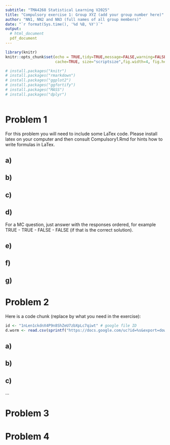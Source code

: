 ```yaml
---
subtitle: "TMA4268 Statistical Learning V2025"
title: "Compulsory exercise 1: Group XYZ (add your group number here)"
author: "NN1, NN2 and NN3 (full names of all group members)"
date: "`r format(Sys.time(), '%d %B, %Y')`"
output: 
  # html_document
  pdf_document
---
```

  
```r
library(knitr)
knitr::opts_chunk$set(echo = TRUE,tidy=TRUE,message=FALSE,warning=FALSE,strip.white=TRUE,prompt=FALSE,
                      cache=TRUE, size="scriptsize",fig.width=4, fig.height=3,fig.align = "center")

```

```r
# install.packages("knitr")
# install.packages("rmarkdown")
# install.packages("ggplot2")
# install.packages("ggfortify")
# install.packages("MASS")
# install.packages("dplyr")
 
```

<!--  Etc (load all packages needed). -->


# Problem 1

For this problem you will need to include some LaTex code. Please install latex on your computer and then consult Compulsory1.Rmd for hints how to write formulas in LaTex.

## a)

## b)

## c)

## d)

For a MC question, just answer with the responses ordered, for example TRUE - TRUE - FALSE - FALSE (if that is the correct solution).

## e)

## f)

## g)

 

# Problem 2

Here is a code chunk (replace by what you need in the exercise):

```r
id <- "1nLen1ckdnX4P9n8ShZeU7zbXpLc7qiwt" # google file ID
d.worm <- read.csv(sprintf("https://docs.google.com/uc?id=%s&export=download", id))
```



## a)

## b) 
 
## c)

...


# Problem 3

# Problem 4
 